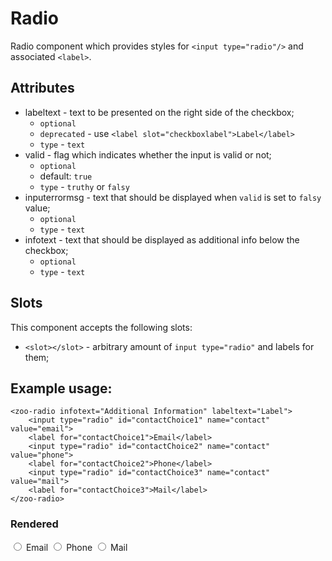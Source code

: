 
<Meta title="Docs/Radio"/>

# Radio

Radio component which provides styles for `<input type="radio"/>` and associated `<label>`.

## Attributes
- labeltext - text to be presented on the right side of the checkbox;
  - `optional`
  - `deprecated` - use `<label slot="checkboxlabel">Label</label>`
  - `type` - `text`
- valid - flag which indicates whether the input is valid or not;
  - `optional`
  - default: `true`
  - `type` - `truthy` or `falsy`
- inputerrormsg - text that should be displayed when `valid` is set to `falsy` value;
  - `optional`
  - `type` - `text`
- infotext - text that should be displayed as additional info below the checkbox;
  - `optional`
  - `type` - `text`

## Slots
This component accepts the following slots:
- `<slot></slot>` - arbitrary amount of `input type="radio"` and labels for them;

## Example usage:
```
<zoo-radio infotext="Additional Information" labeltext="Label">
	<input type="radio" id="contactChoice1" name="contact" value="email">
	<label for="contactChoice1">Email</label>
	<input type="radio" id="contactChoice2" name="contact" value="phone">
	<label for="contactChoice2">Phone</label>
	<input type="radio" id="contactChoice3" name="contact" value="mail">
	<label for="contactChoice3">Mail</label>
</zoo-radio>
```
### Rendered
<zoo-radio infotext="Additional Information" labeltext="Label">
	<input type="radio" id="contactChoice1" name="contact" value="email"/>
	<label for="contactChoice1">Email</label>
	<input type="radio" id="contactChoice2" name="contact" value="phone"/>
	<label for="contactChoice2">Phone</label>
	<input type="radio" id="contactChoice3" name="contact" value="mail"/>
	<label for="contactChoice3">Mail</label>
</zoo-radio>
